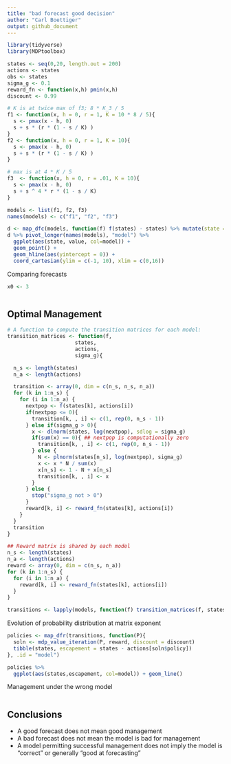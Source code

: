 ```yaml
---
title: "bad forecast good decision"
author: "Carl Boettiger"
output: github_document
---
```


```r
library(tidyverse)
library(MDPtoolbox)
```


```r
states <- seq(0,20, length.out = 200)
actions <- states
obs <- states
sigma_g <- 0.1
reward_fn <- function(x,h) pmin(x,h)
discount <- 0.99

# K is at twice max of f3; 8 * K_3 / 5
f1 <- function(x, h = 0, r = 1, K = 10 * 8 / 5){
  s <- pmax(x - h, 0)
  s + s * (r * (1 - s / K) )
}
f2 <- function(x, h = 0, r = 1, K = 10){
  s <- pmax(x - h, 0)
  s + s * (r * (1 - s / K) )
}

# max is at 4 * K / 5 
f3  <- function(x, h = 0, r = .01, K = 10){
  s <- pmax(x - h, 0)
  s + s ^ 4 * r * (1 - s / K)
}

models <- list(f1, f2, f3)
names(models) <- c("f1", "f2", "f3")
```




```r
d <- map_dfc(models, function(f) f(states) - states) %>% mutate(state = states)
d %>% pivot_longer(names(models), "model") %>%
  ggplot(aes(state, value, col=model)) +
  geom_point() + 
  geom_hline(aes(yintercept = 0)) + 
  coord_cartesian(ylim = c(-1, 10), xlim = c(0,16))
```


Comparing forecasts

```r
x0 <- 3



```


## Optimal Management

```r
# A function to compute the transition matrices for each model:
transition_matrices <- function(f,
                      states,
                      actions,
                      sigma_g){

  n_s <- length(states)
  n_a <- length(actions)

  transition <- array(0, dim = c(n_s, n_s, n_a))
  for (k in 1:n_s) {
    for (i in 1:n_a) {
      nextpop <- f(states[k], actions[i])
      if(nextpop <= 0){
        transition[k, , i] <- c(1, rep(0, n_s - 1))
      } else if(sigma_g > 0){
        x <- dlnorm(states, log(nextpop), sdlog = sigma_g)
        if(sum(x) == 0){ ## nextpop is computationally zero
          transition[k, , i] <- c(1, rep(0, n_s - 1))
        } else {
          N <- plnorm(states[n_s], log(nextpop), sigma_g)
          x <- x * N / sum(x)
          x[n_s] <- 1 - N + x[n_s]
          transition[k, , i] <- x
        }
      } else {
        stop("sigma_g not > 0")
      }
      reward[k, i] <- reward_fn(states[k], actions[i])
    }
  }
  transition
}

## Reward matrix is shared by each model
n_s <- length(states)
n_a <- length(actions)
reward <- array(0, dim = c(n_s, n_a))
for (k in 1:n_s) {
  for (i in 1:n_a) {
    reward[k, i] <- reward_fn(states[k], actions[i])
  }
}

transitions <- lapply(models, function(f) transition_matrices(f, states, actions, sigma_g))

```


Evolution of probability distribution at matrix exponent



```r

policies <- map_dfr(transitions, function(P){
  soln <- mdp_value_iteration(P, reward, discount = discount)
  tibble(states, escapement = states - actions[soln$policy])
}, .id = "model")

```


```r
policies %>%
  ggplot(aes(states,escapement, col=model)) + geom_line()
```






Management under the wrong model

```r


```


## Conclusions

- A good forecast does not mean good management
- A bad forecast does not mean the model is bad for management
- A model permitting successful management does not imply the model is "correct" or generally "good at forecasting"





